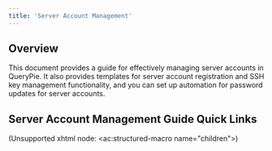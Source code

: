 ```yaml
---
title: 'Server Account Management'
---
```


## Overview

This document provides a guide for effectively managing server accounts in QueryPie. It also provides templates for server account registration and SSH key management functionality, and you can set up automation for password updates for server accounts.


## Server Account Management Guide Quick Links

(Unsupported xhtml node: &lt;ac:structured-macro name="children"&gt;)
